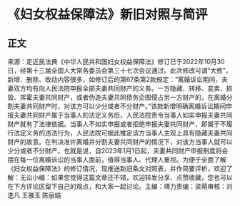 # 《妇女权益保障法》新旧对照与简评
## 正文
来源：走近民法典《中华人民共和国妇女权益保障法》修订已于2022年10月30日，经第十三届全国人大常务委员会第三十七次会议通过。此次修改可谓“大修”，新增、删除、改动内容很多，如修订后的第67条第2款规定：“离婚诉讼期间，夫妻双方均有向人民法院申报全部夫妻共同财产的义务。一方隐藏、转移、变卖、损毁、挥霍夫妻共同财产，或者伪造夫妻共同债务企图侵占另一方财产的，在离婚分割夫妻共同财产时，对该方可以少分或者不分财产。”该款新增明确离婚诉讼期间申报夫妻共同财产属于当事人的法定义务后，人民法院责令当事人如实申报夫妻共同财产就有了法律依据。当事人不如实申报或者拒绝申报夫妻共同财产，即属于不履行法定义务的违法行为，人民法院可据此推定该方当事人主观上具有隐藏夫妻共同财产的故意。在判决准许离婚并分割夫妻共同财产的情况下，对该方当事人就可以少分或者不分财产。也就是说，自2023年1月1日起，夫妻共同财产申报制度将会摆在每一位离婚诉讼的当事人面前，值得当事人、代理人重视。为便于全面了解《妇女权益保障法》的修订情况，现推送新旧条文对照表，并作简要评析，欢迎了解：无讼小编：如果您觉得这篇文章还不错，欢迎转发分享、点赞收藏，您也可以在下方评论区留下自己的观点，和大家一起讨论。主编：靖力责编：梁萌审核：刘逸凡 王雅玉 陈丽娟
